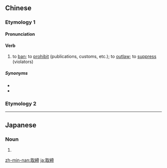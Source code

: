 {{also|取缔}}
==Chinese==
{{zh-forms|s=取缔}}

===Etymology 1===
{{der|zh|ja|-}} {{m|ja|取締る||to control|tr=torishimaru}}

====Pronunciation====
{{zh-pron
|m=qǔdì
|c=ceoi2 dai3,ceoi2 dai6,ceoi2 tai3
|mn=xm,qz,tw:chhú-tè/zz:chhí-tè/tw:chhú-thè/zz:chhí-thè
|cat=v
}}

====Verb====
{{zh-verb}}

# to [[ban]]; to [[prohibit]] (publications, customs, etc.); to [[outlaw]]; to [[suppress]] (violators)

=====Synonyms=====
* {{zh-l|取消}}
* {{zh-l|撤消}}

===Etymology 2===
{{zh-see|取替|v}}

----

==Japanese==
{{ja-kanjitab|と|o1=り|し|o2=まり|yomi=kun}}

===Noun===
{{ja-noun|とりしまり}}
# {{alternative form of|取り締まり|lang=ja}}

[[zh-min-nan:取締]]
[[ja:取締]]